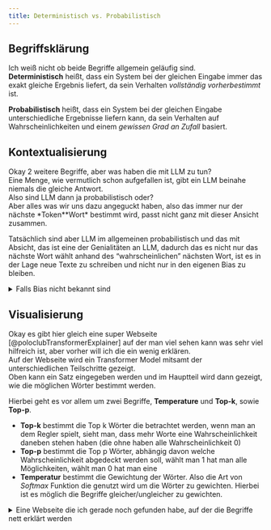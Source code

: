 ```yaml
---
title: Deterministisch vs. Probabilistisch
---
```


## Begriffsklärung

Ich weiß nicht ob beide Begriffe allgemein geläufig sind.  
**Deterministisch** heißt, dass ein System bei der gleichen Eingabe immer das exakt gleiche Ergebnis liefert, da sein Verhalten *vollständig vorherbestimmt* ist.

**Probabilistisch** heißt, dass ein System bei der gleichen Eingabe unterschiedliche Ergebnisse liefern kann, da sein Verhalten auf Wahrscheinlichkeiten und einem *gewissen Grad an Zufall* basiert.

## Kontextualisierung
Okay 2 weitere Begriffe, aber was haben die mit LLM zu tun?  
Eine Menge, wie vermutlich schon aufgefallen ist, gibt ein LLM beinahe niemals die gleiche Antwort.  
Also sind LLM dann ja probabilistisch oder?  
Aber alles was wir uns dazu angeguckt haben, also das immer nur der nächste *Token**Wort* bestimmt wird, passt nicht ganz mit dieser Ansicht zusammen.  

Tatsächlich sind aber LLM im allgemeinen probabilistisch und das mit Absicht, das ist eine der Genialitäten an LLM, dadurch das es nicht nur das nächste Wort wählt anhand des "wahrscheinlichen" nächsten Wort, ist es in der Lage neue Texte zu schreiben und nicht nur in den eigenen Bias zu bleiben.

<details>
<summary> Falls Bias nicht bekannt sind </summary>
Bias aus dem Englischen bedeutet im Deutschen so etwas wie Vorurteil.  
In der Wahrscheinlichkeitstheorie, aber in der Forschung generell sind sie ein gigantisches Problem bei der Suche nach Wissen.  
Auch LLM bzw. KI können Bias entwickeln/haben, dies lässt sich relativ leicht zeigen, indem man einer beliebigen Bildgenerierungsanwendung die Aufgabe gibt eine Gruppe an Menschen zu generieren.  
Meistens werden fast alle Menschen Mitteleuropäisch weiß sein.  
Es gibt auch schlimmere Bias, man kann sich das leicht vorstellen, das LLM übernimmt worauf sie trainiert wird, wird sie auf rassistischem Material trainiert wird sie rassistisch sein.  
Das lässt sich großartig an Grok zeigen, Musk hat versucht dafür zu sorgen, dass das LLM auch Nazi Propaganda pusht, aber da sie wie alle LLM ein GPT Model ist, ist sie pretrained, also mit einer sehr ähnlichen Datenbank wie alle anderen LLM trainiert worden und "wusste" daher, dass die Aussagen von Musk plumper Rassismus sind.
</details>

## Visualisierung
Okay es gibt hier gleich eine super Webseite [@poloclubTransformerExplainer] auf der man viel sehen kann was sehr viel hilfreich ist, aber vorher will ich die ein wenig erklären.  
Auf der Webseite wird ein Transformer Model mitsamt der unterschiedlichen Teilschritte gezeigt.   
Oben kann ein Satz eingegeben werden und im Hauptteil wird dann gezeigt, wie die möglichen Wörter bestimmt werden.  

Hierbei geht es vor allem um zwei Begriffe, **Temperature** und **Top-k**, sowie **Top-p**.  

- **Top-k** bestimmt die Top k Wörter die betrachtet werden, wenn man an dem Regler spielt, sieht man, dass mehr Worte eine Wahrscheinlichkeit daneben stehen haben (die ohne haben alle Wahrscheinlichkeit 0)
- **Top-p** bestimmt die Top p Wörter, abhängig davon welche Wahrscheinlichkeit abgedeckt werden soll, wählt man 1 hat man alle Möglichkeiten, wählt man 0 hat man eine  
- **Temperatur** bestimmt die Gewichtung der Wörter. Also die Art von *Softmax* Funktion die genutzt wird um die Wörter zu gewichten. Hierbei ist es möglich die Begriffe gleicher/ungleicher zu gewichten.   

<details>
<summary> Eine Webseite die ich gerade noch gefunden habe, auf der die Begriffe nett erklärt werden </summary>

[Vellum.ai](https://www.vellum.ai/llm-parameters/temperature?utm_source=duckduckgo&utm_medium=organic)

Ich hoffe, falls meine Erklärung nicht gut genug war, ist es zu mindestens die auf der Webseite.

</summary>

[Das ist die Webseite von Poloclub!](poloclub.github.io/transformer-explainer/)  
*Ich kann diese Seite für ihre Anschaulichkeit gar nicht genug loben!*

Und eine GANZ wichtige Sache ist mithilfe dieser Seite zu sehen, stellt man einen dieser zwei Werte (Top-k und Top-p sind Entweder oder) maximal restriktiv ein, so gibt es nur **eine** Möglichkeit.  
Das heißt aber nichts anderes, als diese zwei(drei) Parameter sind **das Einzige**, was ein LLM probabilistisch macht, anstatt deterministisch!  

---
Ein kleiner Hinweis noch, es gibt nicht nur diese eine Webseite die das visualisiert, aber in der Zeit von KI ändern Webseiten sich leider täglich. Zu Beginn meiner Chat GPT Nutzung, sowie meiner Copilot Nutzung konnte man in beiden Modellen angeben, ob man die Antwort lieber richtig, oder kreativ haben wollte (funktionierte auch für Bilder) und das ist nichts anders als ein Preset der Temperatur/Top-k/p zu wählen.  

Es gibt auch immer noch einige Seiten, auf denen man ausprobieren kann, was z.B. passiert, wenn man die Temperatur auf 1 dreht (die LLM können dann meist ihre Antwort nicht mehr stoppen, sowie Worte bilden etc.)  
(Ich finde leider auf Anhieb kein Open Source online nutzbare Variante -Ich kann dir das die Tage mal mit meinem Uni Zugang zeigen-)  
Ansonsten könnte man evtl. über [Huggingface.co](https://huggingface.co/) eine KI runterladen und es dann lokal ausprobieren.  





